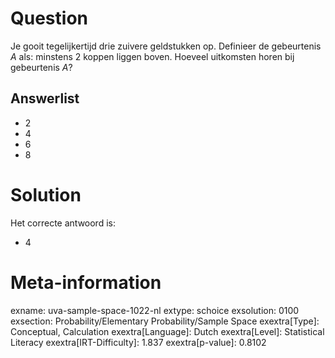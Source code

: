 Question
========

Je gooit tegelijkertijd drie zuivere geldstukken op. Definieer de
gebeurtenis *A* als: minstens 2 koppen liggen boven. Hoeveel uitkomsten
horen bij gebeurtenis *A*?

Answerlist
----------

* 2
* 4
* 6
* 8

Solution
========

Het correcte antwoord is: 

* 4

Meta-information
================
exname: uva-sample-space-1022-nl
extype: schoice
exsolution: 0100
exsection: Probability/Elementary Probability/Sample Space
exextra[Type]: Conceptual, Calculation
exextra[Language]: Dutch
exextra[Level]: Statistical Literacy
exextra[IRT-Difficulty]: 1.837
exextra[p-value]: 0.8102
